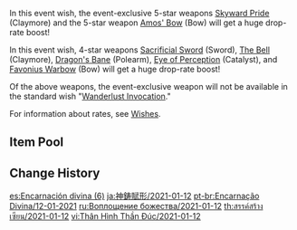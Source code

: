 {{Wish
|name              = Epitome Invocation 2021-01-12
|image             = Epitome Invocation 2021-01-12.png
|type              = Weapon Event
|duration          = event
|time_start        = 2021-01-12 18:00:00
|time_end          = 2021-02-02 14:59:59
|link              = https://www.hoyolab.com/article/131762
|preceding         = Epitome Invocation/2020-12-23
|succeeding        = Epitome Invocation/2021-02-03
|alongside         = Adrift in the Harbor/2021-01-12
}}
In this event wish, the event-exclusive 5-star weapons [[Skyward Pride]] (Claymore) and the 5-star weapon [[Amos' Bow]] (Bow) will get a huge drop-rate boost!

In this event wish, 4-star weapons [[Sacrificial Sword]] (Sword), [[The Bell]] (Claymore), [[Dragon's Bane]] (Polearm), [[Eye of Perception]] (Catalyst), and [[Favonius Warbow]] (Bow) will get a huge drop-rate boost!

Of the above weapons, the event-exclusive weapon will not be available in the standard wish "[[Wanderlust Invocation]]."

For information about rates, see [[Wishes]].

==Item Pool==
{{Wish Pool
|^Skyward Pride
|^Amos' Bow
|^Sacrificial Sword
|^The Bell
|^Dragon's Bane
|^Eye of Perception
|^Favonius Warbow
|Aquila Favonia
|Lost Prayer to the Sacred Winds
|Primordial Jade Winged-Spear
|Skyward Atlas
|Skyward Blade
|Skyward Harp
|Skyward Spine
|Wolf's Gravestone
|Barbara
|Beidou
|Bennett
|Chongyun
|Diona
|Fischl
|Ningguang
|Noelle
|Razor
|Sucrose
|Xiangling
|Xingqiu
|Xinyan
|Favonius Codex
|Favonius Greatsword
|Favonius Lance
|Favonius Sword
|Lion's Roar
|Rainslasher
|Rust
|Sacrificial Bow
|Sacrificial Fragments
|Sacrificial Greatsword
|The Flute
|The Stringless
|The Widsith
|Black Tassel
|Bloodtainted Greatsword
|Cool Steel
|Debate Club
|Emerald Orb
|Ferrous Shadow
|Harbinger of Dawn
|Magic Guide
|Raven Bow
|Sharpshooter's Oath
|Skyrider Sword
|Slingshot
|Thrilling Tales of Dragon Slayers
}}

==Change History==
{{Change History|1.2}}

[[es:Encarnación divina (6)]]
[[ja:神鋳賦形/2021-01-12]]
[[pt-br:Encarnação Divina/12-01-2021]]
[[ru:Воплощение божества/2021-01-12]]
[[th:สรรค์สร้างเซียน/2021-01-12]]
[[vi:Thân Hình Thần Đúc/2021-01-12]]